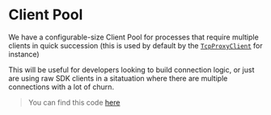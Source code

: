 # Client Pool

We have a configurable-size Client Pool for processes that require multiple clients in quick succession (this is used by default by the [`TcpProxyClient`](./tcpproxy) for instance)

This will be useful for developers looking to build connection logic, or just are using raw SDK clients in a sitatuation where there are multiple connections with a lot of churn.

> You can find this code [here](https://github.com/nymtech/nym/blob/develop/sdk/rust/nym-sdk/examples/client_pool.rs)
